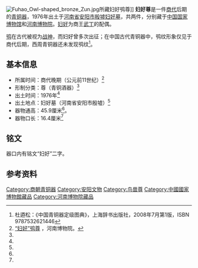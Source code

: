 [[File:Fuhao_Owl-shaped_bronze_Zun.jpg|thumb]]所藏妇好鸮尊]]
'''妇好{{ruby-py|鴞|-{zh-cn:xiāo;zh-tw:ㄒㄧㄠ}-}}尊'''是一件[[商代|商代]]后期的[[青铜器|青铜器]]，1976年出土于[[河南省|河南省]][[安阳市|安阳市]][[殷墟|殷墟]][[妇好墓|妇好墓]]，共两件，分别藏于[[中国国家博物馆|中国国家博物馆]]和[[河南博物院|河南博物院]]。[[妇好|妇好]]为商王[[武丁|武丁]]的配偶。

[[鸮|鸮]]在古代被视为[[战神|战神]]，而妇好曾多次出征；在中国古代青铜器中，鸮纹形象仅见于商代后期，西周青铜器还未发现鸮纹<ref name="图典">杜逎松：《中国青铜器定级图典》，上海辞书出版社，2008年7月第1版，ISBN 9787532621446</ref>。

== 基本信息 ==
* 所属时间：商代晚期（公元前11世纪）<ref name="鸮尊">[http://www.chnmus.net/dcjp/2006-03/20/content_54783.htm “妇好”鸮尊] {{Wayback|url=http://www.chnmus.net/dcjp/2006-03/20/content_54783.htm |date=20130328231851 }}，河南博物院。</ref>
* 形制分类：尊（青铜酒器）<ref name="鸮尊" />
* 出土时间：1976年<ref name="鸮尊" />
* 出土地点：妇好墓（河南省安阳市殷墟）<ref name="鸮尊" />
* 器物通高：45.9厘米<ref name="图典" />。
* 器物口长：16.4厘米<ref name="鸮尊" />

==铭文==
器口内有铭文“妇好”二字。

==参考资料==
<references />

{{国家宝藏}}

[[Category:商朝青铜器|Category:商朝青铜器]]
[[Category:安阳文物|Category:安阳文物]]
[[Category:鸟兽尊|Category:鸟兽尊]]
[[Category:中國國家博物館藏品|Category:中國國家博物館藏品]]
[[Category:河南博物院藏品|Category:河南博物院藏品]]